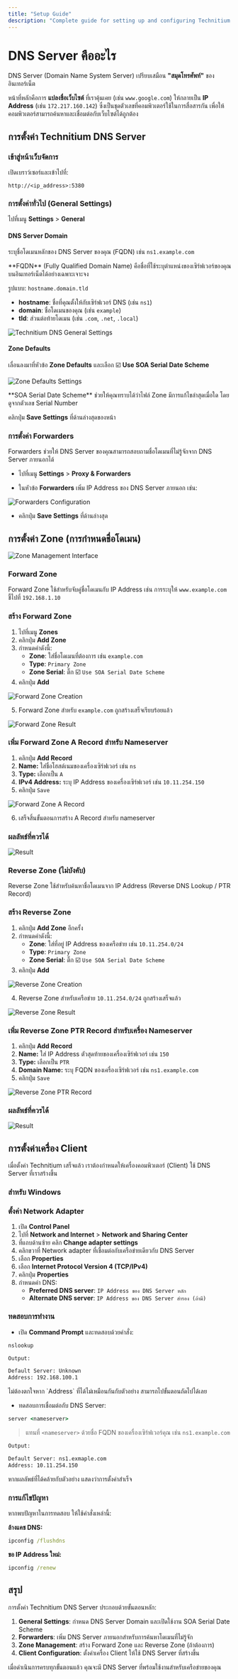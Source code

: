 ```yaml
---
title: "Setup Guide"
description: "Complete guide for setting up and configuring Technitium DNS Server"
---
```



# DNS Server คืออะไร

DNS Server (Domain Name System Server) เปรียบเสมือน **"สมุดโทรศัพท์"** ของอินเทอร์เน็ต 

หน้าที่หลักคือการ **แปลงชื่อเว็บไซต์** ที่เราคุ้นเคย (เช่น `www.google.com`) ให้กลายเป็น **IP Address** (เช่น `172.217.160.142`) ซึ่งเป็นชุดตัวเลขที่คอมพิวเตอร์ใช้ในการสื่อสารกัน เพื่อให้คอมพิวเตอร์สามารถค้นหาและเชื่อมต่อกับเว็บไซต์ได้ถูกต้อง

## การตั้งค่า Technitium DNS Server

<Steps>

### เข้าสู่หน้าเว็บจัดการ

เปิดเบราว์เซอร์และเข้าไปที่:

```
http://<ip_address>:5380
```

### การตั้งค่าทั่วไป (General Settings)

ไปที่เมนู **Settings** > **General**

#### DNS Server Domain
ระบุชื่อโดเมนหลักของ DNS Server ของคุณ (FQDN) เช่น `ns1.example.com`

<Callout type="info">
**FQDN** (Fully Qualified Domain Name) คือชื่อที่ใช้ระบุตำแหน่งของเซิร์ฟเวอร์ของคุณบนอินเทอร์เน็ตได้อย่างเฉพาะเจาะจง

รูปแบบ: `hostname.domain.tld`
- **hostname**: ชื่อที่คุณตั้งให้กับเซิร์ฟเวอร์ DNS (เช่น `ns1`)
- **domain**: ชื่อโดเมนของคุณ (เช่น `example`)
- **tld**: ส่วนต่อท้ายโดเมน (เช่น `.com`, `.net`, `.local`)
</Callout>

![Technitium DNS General Settings](/server/technitium/technitium-dns-1.png)

#### Zone Defaults
เลื่อนลงมาที่หัวข้อ **Zone Defaults** และเลือก ☑️ **Use SOA Serial Date Scheme**

![Zone Defaults Settings](/server/technitium/technitium-dns-2.png)

<Callout type="default">
**SOA Serial Date Scheme** ช่วยให้คุณทราบได้ว่าไฟล์ Zone มีการแก้ไขล่าสุดเมื่อใด โดยดูจากตัวเลข Serial Number
</Callout>

คลิกปุ่ม **Save Settings** ที่ด้านล่างสุดของหน้า

### การตั้งค่า Forwarders

Forwarders ช่วยให้ DNS Server ของคุณสามารถสอบถามชื่อโดเมนที่ไม่รู้จักจาก DNS Server ภายนอกได้

- ไปที่เมนู **Settings** > **Proxy & Forwarders**

- ในหัวข้อ **Forwarders** เพิ่ม IP Address ของ DNS Server ภายนอก เช่น:

![Forwarders Configuration](/server/technitium/technitium-dns-3.png)

- คลิกปุ่ม **Save Settings** ที่ด้านล่างสุด

</Steps>

## การตั้งค่า Zone (การกำหนดชื่อโดเมน)

![Zone Management Interface](/server/technitium/technitium-dns-4.png)

### Forward Zone

Forward Zone ใช้สำหรับจับคู่ชื่อโดเมนกับ IP Address เช่น การระบุให้ `www.example.com` ชี้ไปที่ `192.168.1.10`

<Steps>

### สร้าง Forward Zone

1. ไปที่เมนู **Zones**
2. คลิกปุ่ม **Add Zone**
3. กำหนดค่าดังนี้:
   - **Zone**: ใส่ชื่อโดเมนที่ต้องการ เช่น `example.com`
   - **Type**: `Primary Zone`
   - **Zone Serial**: ติ๊ก ☑️ `Use SOA Serial Date Scheme`
4. คลิกปุ่ม **Add**

![Forward Zone Creation](/server/technitium/technitium-dns-5.png)

5. Forward Zone สำหรับ `example.com` ถูกสร้างเสร็จเรียบร้อยแล้ว

![Forward Zone Result](/server/technitium/technitium-dns-6.png)

### เพิ่ม Forward Zone A Record สำหรับ Nameserver

1. คลิกปุ่ม **Add Record**
2. **Name:** ใส่ชื่อโฮสต์เนมของเครื่องเซิร์ฟเวอร์ เช่น `ns`
3. **Type:** เลือกเป็น `A`
4. **IPv4 Address:** ระบุ IP Address ของเครื่องเซิร์ฟเวอร์ เช่น `10.11.254.150`
5. คลิกปุ่ม `Save`

![Forward Zone A Record](/server/technitium/technitium-dns-9.png)

6. เสร็จสิ้นขั้นตอนการสร้าง A Record สำหรับ nameserver

### ผลลัพธ์ที่ควรได้

![Result](/server/technitium/technitium-dns-10.png)

</Steps>

### Reverse Zone (ไม่บังคับ)

Reverse Zone ใช้สำหรับค้นหาชื่อโดเมนจาก IP Address (Reverse DNS Lookup / PTR Record)

<Steps>

### สร้าง Reverse Zone

1. คลิกปุ่ม **Add Zone** อีกครั้ง
2. กำหนดค่าดังนี้:
   - **Zone**: ใส่ที่อยู่ IP Address ของเครือข่าย เช่น `10.11.254.0/24`
   - **Type**: `Primary Zone`
   - **Zone Serial**: ติ๊ก ☑️ `Use SOA Serial Date Scheme`
3. คลิกปุ่ม **Add**

![Reverse Zone Creation](/server/technitium/technitium-dns-7.png)

4. Reverse Zone สำหรับเครือข่าย `10.11.254.0/24` ถูกสร้างเสร็จแล้ว

![Reverse Zone Result](/server/technitium/technitium-dns-8.png)

### เพิ่ม Reverse Zone PTR Record สำหรับเครื่อง Nameserver

1. คลิกปุ่ม **Add Record**
2. **Name:** ใส่ IP Address ตัวสุดท้ายของเครื่องเซิร์ฟเวอร์ เช่น `150`
3. **Type:** เลือกเป็น `PTR`
4. **Domain Name:** ระบุ FQDN ของเครื่องเซิร์ฟเวอร์ เช่น `ns1.example.com`
5. คลิกปุ่ม `Save`

![Reverse Zone PTR Record](/server/technitium/technitium-dns-11.png)

### ผลลัพธ์ที่ควรได้

![Result](/server/technitium/technitium-dns-12.png)

</Steps>

## การตั้งค่าเครื่อง Client

เมื่อตั้งค่า Technitium เสร็จแล้ว เราต้องกำหนดให้เครื่องคอมพิวเตอร์ (Client) ใช้ DNS Server ที่เราสร้างขึ้น

### สำหรับ Windows

<Steps>

### ตั้งค่า Network Adapter

1. เปิด **Control Panel**
2. ไปที่ **Network and Internet** > **Network and Sharing Center**
3. ที่แถบด้านซ้าย คลิก **Change adapter settings**
4. คลิกขวาที่ Network adapter ที่เชื่อมต่อกับเครือข่ายเดียวกับ DNS Server
5. เลือก **Properties**
6. เลือก **Internet Protocol Version 4 (TCP/IPv4)**
7. คลิกปุ่ม **Properties**
8. กำหนดค่า DNS:
   - **Preferred DNS server**: `IP Address ของ DNS Server หลัก`
   - **Alternate DNS server**: `IP Address ของ DNS Server สำรอง (ถ้ามี)`

### ทดสอบการทำงาน

- เปิด **Command Prompt** และทดสอบด้วยคำสั่ง:

```cmd
nslookup
```

```cmd
Output:

Default Server: Unknown
Address: 192.168.100.1
```

<Callout type="info">
ไม่ต้องตกใจหาก `Address` ที่ได้ไม่เหมือนกันกับตัวอย่าง สามารถไปขั้นตอนถัดไปได้เลย
</Callout>

- ทดสอบการเชื่อมต่อกับ DNS Server:
```cmd
server <nameserver>
```

> แทนที่ `<nameserver>` ด้วยชื่อ FQDN ของเครื่องเซิร์ฟเวอร์คุณ เช่น `ns1.example.com`

```cmd
Output:

Default Server: ns1.exmaple.com
Address: 10.11.254.150
```

<Callout type="default">
หากผลลัพธ์ที่ได้คล้ายกับตัวอย่าง แสดงว่าการตั้งค่าสำเร็จ
</Callout>

### การแก้ไขปัญหา

หากพบปัญหาในการทดสอบ ให้ใช้คำสั่งเหล่านี้:

**ล้างแคช DNS:**
```cmd
ipconfig /flushdns
```

**ขอ IP Address ใหม่:**
```cmd
ipconfig /renew
```

</Steps>

## สรุป

การตั้งค่า Technitium DNS Server ประกอบด้วยขั้นตอนหลัก:

1. **General Settings**: กำหนด DNS Server Domain และเปิดใช้งาน SOA Serial Date Scheme
2. **Forwarders**: เพิ่ม DNS Server ภายนอกสำหรับการค้นหาโดเมนที่ไม่รู้จัก
3. **Zone Management**: สร้าง Forward Zone และ Reverse Zone (ถ้าต้องการ)
4. **Client Configuration**: ตั้งค่าเครื่อง Client ให้ใช้ DNS Server ที่สร้างขึ้น

เมื่อดำเนินการครบทุกขั้นตอนแล้ว คุณจะมี DNS Server ที่พร้อมใช้งานสำหรับเครือข่ายของคุณ